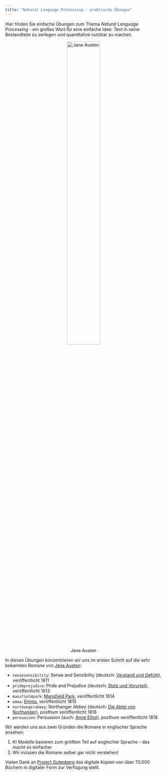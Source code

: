 ```yaml
---
title: "Natural Language Processing - praktische Übungen"
---
```


Hier finden Sie einfache Übungen zum Thema *Natural Language Processing* - ein großes Wort für eine einfache Idee: Text in seine Bestandteile zu zerlegen und quantitative nutzbar zu machen.

<center>
![Jane Austen](img/Jane_Austen.jpg){width="50%"}
</center>

In diesen Übungen konzentrieren wir uns im ersten Schritt auf die sehr bekannten Romane von [Jane Austen](https://de.wikipedia.org/wiki/Jane_Austen):

- `sensesensibility`: Sense and Sensibility (deutsch: [Verstand und Gefühl](https://de.wikipedia.org/wiki/Verstand_und_Gef%C3%BChl)), veröffentlicht 1811
- `prideprejudice`: Pride and Prejudice (deutsch: [Stolz und Vorurteil](https://de.wikipedia.org/wiki/Stolz_und_Vorurteil)), veröffentlicht 1813
- `mansfieldpark`: [Mansfield Park](https://de.wikipedia.org/wiki/Mansfield_Park), veröffentlicht 1814
- `emma`: [Emma](https://de.wikipedia.org/wiki/Emma_(Roman)), veröffentlicht 1815
- `northangerabbey`: Northanger Abbey (deutsch: [Die Abtei von Northanger](https://de.wikipedia.org/wiki/Die_Abtei_von_Northanger)), posthum veröffentlicht 1818
- `persuasion`: Persuasion (auch: [Anne Elliot](https://de.wikipedia.org/wiki/Anne_Elliot)), posthum veröffentlicht 1818


Wir werden uns aus zwei Gründen die Romane in englischer Sprache ansehen:
 
1. KI Modelle basieren zum größten Teil auf englischer Sprache - das macht es einfacher
2. Wir müssen die Romane selber gar nicht verstehen!

Vielen Dank an [Project Gutenberg](https://www.gutenberg.org/) das digitale Kopien von über $70.000$ Büchern in digitaler Form zur Verfügung stellt.
